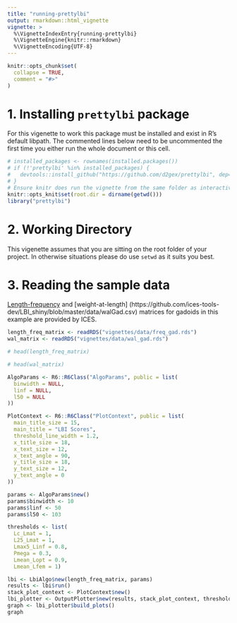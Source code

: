 ```yaml
---
title: "running-prettylbi"
output: rmarkdown::html_vignette
vignette: >
  %\VignetteIndexEntry{running-prettylbi}
  %\VignetteEngine{knitr::rmarkdown}
  %\VignetteEncoding{UTF-8}
---
```


```r
knitr::opts_chunk$set(
  collapse = TRUE,
  comment = "#>"
)
```
# 1. Installing `prettylbi` package
For this vigenette to work this package must be installed and exist in R's default libpath. The commented lines below need to be uncommented the first time you either run the whole document or this cell.

```r

# installed_packages <- rownames(installed.packages())
# if (!'prettylbi' %in% installed_packages) {
#   devtools::install_github("https://github.com/d2gex/prettylbi", dep=TRUE)
# }
# Ensure knitr does run the vignette from the same folder as interactively
knitr::opts_knit$set(root.dir = dirname(getwd()))
library("prettylbi")

```
# 2. Working Directory
This vigenette assumes that you are sitting on the root folder of your project. In otherwise situations please do use `setwd` as it suits you best.

# 3. Reading the sample data
 [Length-frequency](https://github.com/ices-tools-dev/LBI_shiny/blob/master/data/freqGad.csv) and [weight-at-length] (https://github.com/ices-tools-dev/LBI_shiny/blob/master/data/walGad.csv) matrices for gadoids in this example are provided by ICES.
```r
length_freq_matrix <- readRDS("vignettes/data/freq_gad.rds")
wal_matrix <- readRDS("vignettes/data/wal_gad.rds")


```
```r
# head(length_freq_matrix)
```
```r
# head(wal_matrix)
```
```r





AlgoParams <- R6::R6Class("AlgoParams", public = list(
  binwidth = NULL,
  linf = NULL,
  l50 = NULL
))

PlotContext <- R6::R6Class("PlotContext", public = list(
  main_title_size = 15,
  main_title = "LBI Scores",
  threshold_line_width = 1.2,
  x_title_size = 18,
  x_text_size = 12,
  x_text_angle = 90,
  y_title_size = 18,
  y_text_size = 12,
  y_text_angle = 0
))

params <- AlgoParams$new()
params$binwidth <- 10
params$linf <- 50
params$l50 <- 103

thresholds <- list(
  Lc_Lmat = 1,
  L25_Lmat = 1,
  Lmax5_Linf = 0.8,
  Pmega = 0.3,
  Lmean_Lopt = 0.9,
  Lmean_Lfem = 1)

lbi <- LbiAlgo$new(length_freq_matrix, params)
results <- lbi$run()
stack_plot_context <- PlotContext$new()
lbi_plotter <- OutputPlotter$new(results, stack_plot_context, thresholds)
graph <- lbi_plotter$build_plots()
graph
```
```r

```